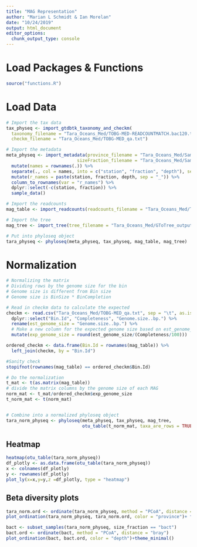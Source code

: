 ```yaml
---
title: "MAG Representation"
author: "Marian L Schmidt & Ian Morelan"
date: "10/24/2019"
output: html_document
editor_options: 
  chunk_output_type: console
---
```


# Load Packages & Functions
```r
source("functions.R")

```



# Load Data

```r
# Import the tax data
tax_physeq <- import_gtdbtk_taxonomy_and_checkm(
  taxonomy_filename = "Tara_Oceans_Med/TOBG-MED-READCOUNTMATCH.bac120.tsv",
  checkm_filename = "Tara_Oceans_Med/TOBG-MED_qa.txt")

# Import the metadata
meta_physeq <- import_metadata(province_filename = "Tara_Oceans_Med/Sample-Province.tsv", 
                           sizeFraction_filename = "Tara_Oceans_Med/Sample-SizeFraction.tsv") %>%
  mutate(names = rownames(.)) %>%
  separate(., col = names, into = c("station", "fraction", "depth"), sep = "_") %>%
  mutate(r_names = paste(station, fraction, depth, sep = "_")) %>%
  column_to_rownames(var = "r_names") %>%
  dplyr::select(-c(station, fraction)) %>% 
  sample_data()

# Import the readcounts
mag_table <- import_readcounts(readcounts_filename = "Tara_Oceans_Med/TOBG-MED-TOTAL.readcounts")

# Import the tree
mag_tree <- import_tree(tree_filename = "Tara_Oceans_Med/GToTree_output.newick")

# Put into phyloseq object 
tara_physeq <- phyloseq(meta_physeq, tax_physeq, mag_table, mag_tree)
```

# Normalization
```r
# Normalizing the matrix 
# Dividing rows by the genome size for the bin
# Genome size is different from Bin size
# Genome size is BinSize * BinCompletion

# Read in checkm data to calculate the expected 
checkm <- read.csv("Tara_Oceans_Med/TOBG-MED_qa.txt", sep = "\t", as.is = TRUE) %>%
  dplyr::select("Bin.Id", "Completeness", "Genome.size..bp.") %>%
  rename(est_genome_size = "Genome.size..bp.") %>%
  # Make a new column for the expected genome size based on est_genome_size * completeness
  mutate(exp_genome_size = round(est_genome_size/(Completeness/100)))

ordered_checkm <- data.frame(Bin.Id = rownames(mag_table)) %>%
  left_join(checkm, by = "Bin.Id")

#Sanity check 
stopifnot(rownames(mag_table) == ordered_checkm$Bin.Id)

# Do the normalization
t_mat <- t(as.matrix(mag_table))
# divide the matrix columns by the genome size of each MAG
norm_mat <- t_mat/ordered_checkm$exp_genome_size
t_norm_mat <- t(norm_mat)


# Combine into a normalized phyloseq object
tara_norm_physeq <- phyloseq(meta_physeq, tax_physeq, mag_tree, 
                             otu_table(t_norm_mat, taxa_are_rows = TRUE))
```


## Heatmap

```r
heatmap(otu_table(tara_norm_physeq))
df_plotly <- as.data.frame(otu_table(tara_norm_physeq))
x <- colnames(df_plotly)
y <- rownames(df_plotly)
plot_ly(x=x,y=y,z =df_plotly, type = "heatmap")
```

## Beta diversity plots

```r
tara_norm.ord <- ordinate(tara_norm_physeq, method = "PCoA", distance = "bray")
plot_ordination(tara_norm_physeq, tara_norm.ord, color = "province")+ facet_wrap(~size_fraction)+theme_minimal()

bact <- subset_samples(tara_norm_physeq, size_fraction == "bact")
bact.ord <- ordinate(bact, method = "PCoA", distance = "bray")
plot_ordination(bact, bact.ord, color = "depth")+theme_minimal()


```

